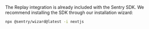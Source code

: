 The Replay integration is already included with the Sentry SDK. We recommend installing the SDK through our installation wizard:

```bash
npx @sentry/wizard@latest -i nextjs
```
